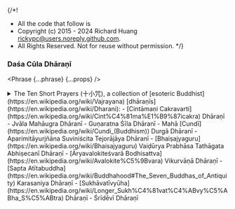 {/*!
 * All the code that follow is
 * Copyright (c) 2015 - 2024 Richard Huang <rickypc@users.noreply.github.com>.
 * All Rights Reserved. Not for reuse without permission.
 */}


### Daśa Cūla Dhāraṇī

<Phrase {...phrase} {...props} />

<details>
  <summary>
    The Ten Short Prayers (十小咒), a collection of [esoteric Buddhist](https://en.wikipedia.org/wiki/Vajrayana) [dhāraṇīs](https://en.wikipedia.org/wiki/Dharani):
    - [Cintāmaṇi Cakravarti](https://en.wikipedia.org/wiki/Cint%C4%81ma%E1%B9%87icakra) Dhāraṇī
    - Jvāla Mahāugra Dhāranī
    - Guṇaratna Śīla Dhāranī
    - Mahā [Cundī](https://en.wikipedia.org/wiki/Cundi_(Buddhism)) Durgā Dhāranī
    - Aparimitāyurjñāna Suviniścita Tejorājāya Dhāranī
    - [Bhaiṣajyaguru](https://en.wikipedia.org/wiki/Bhaisajyaguru) Vaiḍūrya Prabhāsa Tathāgata Abhiṣecanī Dhāraṇī
    - [Āryavalokiteśvarā Bodhisattva](https://en.wikipedia.org/wiki/Avalokite%C5%9Bvara) Vikurvāṇā Dhāraṇī
    - [Sapta Atītabuddha](https://en.wikipedia.org/wiki/Buddhahood#The_Seven_Buddhas_of_Antiquity) Karasaniya Dhāraṇī
    - [Sukhāvatīvyūha](https://en.wikipedia.org/wiki/Longer_Sukh%C4%81vat%C4%ABvy%C5%ABha_S%C5%ABtra) Dhāraṇī
    - Śrīdēvī Dhāraṇī
  </summary>
  <div>
    <MultiLingual {...phrase} />
  </div>
</details>
